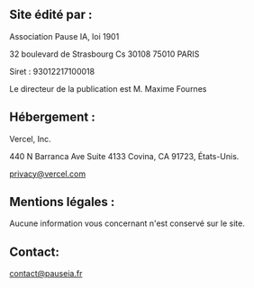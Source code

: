 ## Site édité par :

Association Pause IA, loi 1901

32 boulevard de Strasbourg Cs 30108
75010 PARIS

Siret : 93012217100018

Le directeur de la publication est M. Maxime Fournes

## Hébergement :

Vercel, Inc.

440 N Barranca Ave Suite 4133 Covina, CA 91723, États-Unis.

[privacy@vercel.com](mailto:privacy@vercel.com)

## Mentions légales :

Aucune information vous concernant n'est conservé sur le site.

## Contact:

[contact@pauseia.fr](mailto:contact@pauseia.fr)
